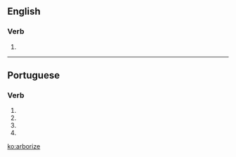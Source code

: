 ==English==

===Verb===
{{en-verb|arboriz|es}}

# {{alternative spelling of|arborise|lang=en}}

----

==Portuguese==

===Verb===
{{pt-verb-form}}

# {{pt-verb form of|arborizar|ar|subjunctive|present|singular|first}}
# {{pt-verb form of|arborizar|ar|subjunctive|present|singular|third}}
# {{pt-verb form of|arborizar|ar|imperative|affirmative|singular|third|}}
# {{pt-verb form of|arborizar|ar|imperative|negative|singular|third|}}

[[ko:arborize]]